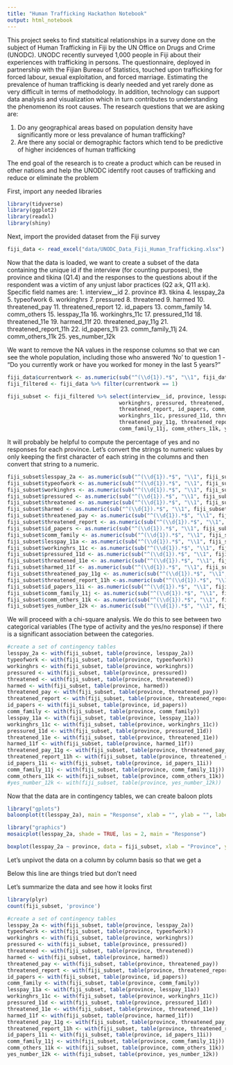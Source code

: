 ```yaml
---
title: "Human Trafficking Hackathon Notebook"
output: html_notebook
---
```


This project seeks to find statsitical relationships in a survey done on the subject of Human Trafficking in Fiji by the UN Office on Drugs and Crime (UNODC). UNODC recently surveyed 1,000 people in Fiji about their experiences with trafficking in persons. The questionnaire, deployed in partnership with the Fijian Bureau of Statistics, touched upon trafficking for forced labour, sexual exploitation, and forced marriage. Estimating the prevalence of human trafficking is dearly needed and yet rarely done as very difficult in terms of methodology. In addition, technology can support data analysis and visualization which in turn contributes to understanding the phenomenon its root causes. The research questions that we are asking are:

1) Do any geographical areas based on population density have significantly more or less prevalance of human trafficking?
2) Are there any social or demographic factors which tend to be predictive of higher incidences of human trafficking

The end goal of the research is to create a product which can be reused in other nations and help the UNODC identify root causes of trafficking and reduce or eliminate the problem

First, import any needed libraries
```r
library(tidyverse)
library(ggplot2)
library(readxl)
library(shiny)
```

Next, import the provided dataset from the Fiji survey
```r
fiji_data <- read_excel("data/UNODC_Data_Fiji_Human_Trafficking.xlsx")
```

Now that the data is loaded, we want to create a subset of the data containing the unique id if the interview (for counting purposes), the province and tikina (Q1.4) and the responses to the questions about if the respondent was a victim of any unjust labor practices (Q2 a:k, Q11 a:k).  Specific field names are:
1. interview__id
2. province
#3. tikina
4. lesspay_2a
5. typeofwork
6. workinghrs
7. pressured
8. threatened
9. harmed
10. threatened_pay
11. threatened_report
12. id_papers
13. comm_family
14. comm_others
15. lesspay_11a
16. workinghrs_11c
17. pressured_11d
18. threatened_11e
19. harmed_11f
20. threatened_pay_11g
21. threatened_report_11h
22. id_papers_11i
23. comm_family_11j
24. comm_others_11k
25. yes_number_12k

We want to remove the NA values in the response columns so that we can see the whole population, including those who answered 'No' to question 1 - "Do you currently work or have you worked for money in the last 5 years?"

```r
fiji_data$currentwork <- as.numeric(sub("^(\\d{1}).*$", "\\1", fiji_data$currentwork))
fiji_filtered <- fiji_data %>% filter(currentwork == 1)
```


```r
fiji_subset <- fiji_filtered %>% select(interview__id, province, lesspay_2a, typeofwork,
                                    workinghrs, pressured, threatened, harmed, threatened_pay, 
                                    threatened_report, id_papers, comm_family, lesspay_11a,
                                    workinghrs_11c, pressured_11d, threatened_11e, harmed_11f, 
                                    threatened_pay_11g, threatened_report_11h, id_papers_11i, 
                                    comm_family_11j, comm_others_11k, yes_number_12k)
```




It will probably be helpful to compute the percentage of yes and no responses for each province.  Let's convert the strings to numeric values by only keeping the first character of each string in the columns and then convert that string to a numeric.

```r
fiji_subset$lesspay_2a <- as.numeric(sub("^(\\d{1}).*$", "\\1", fiji_subset$lesspay_2a))
fiji_subset$typeofwork <- as.numeric(sub("^(\\d{1}).*$", "\\1", fiji_subset$typeofwork))
fiji_subset$workinghrs <- as.numeric(sub("^(\\d{1}).*$", "\\1", fiji_subset$workinghrs))
fiji_subset$pressured <- as.numeric(sub("^(\\d{1}).*$", "\\1", fiji_subset$pressured))
fiji_subset$threatened <- as.numeric(sub("^(\\d{1}).*$", "\\1", fiji_subset$threatened))
fiji_subset$harmed <- as.numeric(sub("^(\\d{1}).*$", "\\1", fiji_subset$harmed))
fiji_subset$threatened_pay <- as.numeric(sub("^(\\d{1}).*$", "\\1", fiji_subset$threatened_pay))
fiji_subset$threatened_report <- as.numeric(sub("^(\\d{1}).*$", "\\1", fiji_subset$threatened_report))
fiji_subset$id_papers <- as.numeric(sub("^(\\d{1}).*$", "\\1", fiji_subset$id_papers))
fiji_subset$comm_family <- as.numeric(sub("^(\\d{1}).*$", "\\1", fiji_subset$comm_family))
fiji_subset$lesspay_11a <- as.numeric(sub("^(\\d{1}).*$", "\\1", fiji_subset$lesspay_11a))
fiji_subset$workinghrs_11c <- as.numeric(sub("^(\\d{1}).*$", "\\1", fiji_subset$workinghrs_11c))
fiji_subset$pressured_11d <- as.numeric(sub("^(\\d{1}).*$", "\\1", fiji_subset$pressured_11d))
fiji_subset$threatened_11e <- as.numeric(sub("^(\\d{1}).*$", "\\1", fiji_subset$threatened_11e))
fiji_subset$harmed_11f <- as.numeric(sub("^(\\d{1}).*$", "\\1", fiji_subset$harmed_11f))
fiji_subset$threatened_pay_11g <- as.numeric(sub("^(\\d{1}).*$", "\\1", fiji_subset$threatened_pay_11g))
fiji_subset$threatened_report_11h <-as.numeric(sub("^(\\d{1}).*$", "\\1", fiji_subset$threatened_report_11h))
fiji_subset$id_papers_11i <- as.numeric(sub("^(\\d{1}).*$", "\\1", fiji_subset$id_papers_11i))
fiji_subset$comm_family_11j <- as.numeric(sub("^(\\d{1}).*$", "\\1", fiji_subset$comm_family_11j))
fiji_subset$comm_others_11k <- as.numeric(sub("^(\\d{1}).*$", "\\1", fiji_subset$comm_others_11k))
fiji_subset$yes_number_12k <- as.numeric(sub("^(\\d{1}).*$", "\\1", fiji_subset$yes_number_12k))

```

We will proceed with a chi-square analysis.  We do this to see between two categorical variables (The type of activity and the yes/no response) if there is a significant association between the categories. 
```r
#create a set of contingency tables
lesspay_2a <- with(fiji_subset, table(province, lesspay_2a))
typeofwork <- with(fiji_subset, table(province, typeofwork))
workinghrs <- with(fiji_subset, table(province, workinghrs))
pressured <- with(fiji_subset, table(province, pressured))
threatened <- with(fiji_subset, table(province, threatened))
harmed <- with(fiji_subset, table(province, harmed))
threatened_pay <- with(fiji_subset, table(province, threatened_pay))
threatened_report <- with(fiji_subset, table(province, threatened_report))
id_papers <- with(fiji_subset, table(province, id_papers))
comm_family <- with(fiji_subset, table(province, comm_family))
lesspay_11a <- with(fiji_subset, table(province, lesspay_11a))
workinghrs_11c <- with(fiji_subset, table(province, workinghrs_11c))
pressured_11d <- with(fiji_subset, table(province, pressured_11d))
threatened_11e <- with(fiji_subset, table(province, threatened_11e))
harmed_11f <- with(fiji_subset, table(province, harmed_11f))
threatened_pay_11g <- with(fiji_subset, table(province, threatened_pay_11g))
threatened_report_11h <- with(fiji_subset, table(province, threatened_report_11h))
id_papers_11i <- with(fiji_subset, table(province, id_papers_11i))
comm_family_11j <- with(fiji_subset, table(province, comm_family_11j))
comm_others_11k <- with(fiji_subset, table(province, comm_others_11k))
#yes_number_12k <- with(fiji_subset, table(province, yes_number_12k))

```


Now that the data are in contingency tables, we can create baloon plots
 
```r
library("gplots")
baloonplot(t(lesspay_2a), main = "Response", xlab = "", ylab = "", label = FALSE, show.margins = FALSE)
```

```r
library("graphics")
mosaicplot(lesspay_2a, shade = TRUE, las = 2, main = "Response")
```







```r
boxplot(lesspay_2a ~ province, data = fiji_subset, xlab = "Province", ylab = "Frequency of Less Payment")
```


Let's unpivot the data on a column by column basis so that we get a 







Below this line are things tried but don't need

Let's summarize the data and see how it looks first

```r
library(plyr)
count(fiji_subset, 'province')
```




```r
#create a set of contingency tables
lesspay_2a <- with(fiji_subset, table(province, lesspay_2a))
typeofwork <- with(fiji_subset, table(province, typeofwork))
workinghrs <- with(fiji_subset, table(province, workinghrs))
pressured <- with(fiji_subset, table(province, pressured))
threatened <- with(fiji_subset, table(province, threatened))
harmed <- with(fiji_subset, table(province, harmed))
threatened_pay <- with(fiji_subset, table(province, threatened_pay))
threatened_report <- with(fiji_subset, table(province, threatened_report))
id_papers <- with(fiji_subset, table(province, id_papers))
comm_family <- with(fiji_subset, table(province, comm_family))
lesspay_11a <- with(fiji_subset, table(province, lesspay_11a))
workinghrs_11c <- with(fiji_subset, table(province, workinghrs_11c))
pressured_11d <- with(fiji_subset, table(province, pressured_11d))
threatened_11e <- with(fiji_subset, table(province, threatened_11e))
harmed_11f <- with(fiji_subset, table(province, harmed_11f))
threatened_pay_11g <- with(fiji_subset, table(province, threatened_pay_11g))
threatened_report_11h <- with(fiji_subset, table(province, threatened_report_11h))
id_papers_11i <- with(fiji_subset, table(province, id_papers_11i))
comm_family_11j <- with(fiji_subset, table(province, comm_family_11j))
comm_others_11k <- with(fiji_subset, table(province, comm_others_11k))
yes_number_12k <- with(fiji_subset, table(province, yes_number_12k))

```






















